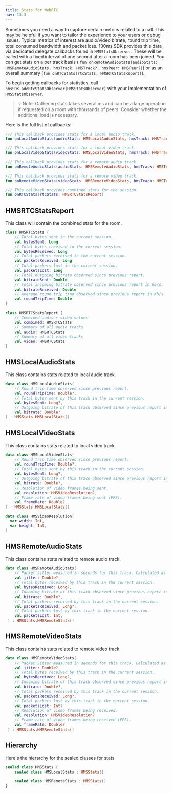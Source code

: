 ```yaml
---
title: Stats for WebRTC
nav: 13.3
---
```


Sometimes you need a way to capture certain metrics related to a call. This may be helpful if you want to tailor the experience to your users or debug issues. Typical metrics of interest are audio/video bitrate, round trip time, total consumed bandwidth and packet loss. 100ms SDK provides this data via dedicated delegate callbacks found in `HMSStatsObserver`. These will be called with a fixed interval of one second after a room has been joined. You can get stats on a per track basis ( `fun onRemoteAudioStats(audioStats: HMSRemoteAudioStats, hmsTrack: HMSTrack?, hmsPeer: HMSPeer?)`) or as an overall summary (`fun onRTCStats(rtcStats: HMSRTCStatsReport)`).

To begin getting callbacks for statistics, call `hmsSDK.addRtcStatsObserver(HMSStatsObserver)` with your implementation of `HMSStatsObserver`.

> 💡 Note: Gathering stats takes several ms and can be a large operation if requested on a room with thousands of peers. Consider whether the additional load is necessary.

Here is the full list of callbacks:

```kotlin
/// This callback provides stats for a local audio track.
fun onLocalAudioStats(audioStats: HMSLocalAudioStats, hmsTrack: HMSTrack?, hmsPeer: HMSPeer?)

/// This callback provides stats for a local video track.
fun onLocalVideoStats(videoStats: HMSLocalVideoStats, hmsTrack: HMSTrack?, hmsPeer: HMSPeer?)

/// This callback provides stats for a remote audio track.
fun onRemoteAudioStats(audioStats: HMSRemoteAudioStats, hmsTrack: HMSTrack?, hmsPeer: HMSPeer?)

/// This callback provides stats for a remote video track.
fun onRemoteVideoStats(videoStats: HMSRemoteVideoStats, hmsTrack: HMSTrack?, hmsPeer: HMSPeer?)

/// This callback provides combined stats for the session.
fun onRTCStats(rtcStats: HMSRTCStatsReport)
```

## HMSRTCStatsReport

This class will contain the combined stats for the room.

```kotlin
class HMSRTCStats {
	// Total bytes sent in the current session.
	val bytesSent: Long
	// Total bytes received in the current session.
	val bytesReceived: Long
	// Total packets received in the current session.
	val packetsReceived: Long
	// Total packets lost in the current session.
	val packetsLost: Long
	// Total outgoing bitrate observed since previous report.
	val bitrateSent: Double
	// Total incoming bitrate observed since previous report in Kb/s.
	val bitrateReceived: Double
	// Average round trip time observed since previous report in Kb/s.
	val roundTripTime: Double
}

class HMSRTCStatsReport {
	// Combined audio + video values
	val combined: HMSRTCStats
	// Summary of all audio tracks
	val audio: HMSRTCStats
	// Summary of all video tracks
	val video: HMSRTCStats
}
```

## HMSLocalAudioStats

This class contains stats related to local audio track.

```kotlin
data class HMSLocalAudioStats(
	// Round trip time observed since previous report.
	val roundTripTime: Double?,
	// Total bytes sent by this track in the current session.
	val bytesSent: Long?,
	// Outgoing bitrate of this track observed since previous report in Kb/s.
	val bitrate: Double?
) : HMSStats.HMSLocalStats()
```

## HMSLocalVideoStats

This class contains stats related to local video track.

```kotlin
data class HMSLocalVideoStats(
	// Round trip time observed since previous report.
	val roundTripTime: Double?,
	// Total bytes sent by this track in the current session.
	val bytesSent: Long?,
	// Outgoing bitrate of this track observed since previous report in Kb/s.
	val bitrate: Double?,
	// Resolution of video frames being sent.
	val resolution: HMSVideoResolution?,
	// Frame rate of video frames being sent (FPS).
	val frameRate: Double?
) : HMSStats.HMSLocalStats()

data class HMSVideoResolution(
  var width: Int,
  var height: Int,
)

```

## HMSRemoteAudioStats

This class contains stats related to remote audio track.

```kotlin
data class HMSRemoteAudioStats(
	// Packet Jitter measured in seconds for this track. Calculated as defined in section 6.4.1. of RFC3550.
	val jitter: Double?,
	// Total bytes received by this track in the current session.
	val bytesReceived: Long?,
	// Incoming bitrate of this track observed since previous report in Kb/s.
	val bitrate: Double?,
	// Total packets received by this track in the current session.
	val packetsReceived: Long?,
	// Total packets lost by this track in the current session.
	val packetsLost: Int,
 ) : HMSStats.HMSRemoteStats()
```

## HMSRemoteVideoStats

This class contains stats related to remote video track.

```kotlin
data class HMSRemoteVideoStats(
	// Packet Jitter measured in seconds for this track. Calculated as defined in section 6.4.1. of RFC3550.
	val jitter: Double?,
	// Total bytes received by this track in the current session.
	val bytesReceived: Long?,
	// Incoming bitrate of this track observed since previous report in Kb/s.
	val bitrate: Double?,
	// Total packets received by this track in the current session.
	val packetsReceived: Long?,
	// Total packets lost by this track in the current session.
	val packetsLost: Int?
	// Resolution of video frames being received.
	val resolution: HMSVideoResolution?
	// Frame rate of video frames being received (FPS).
	val frameRate: Double?
 ) : HMSStats.HMSRemoteStats()
```

## Hierarchy

Here's the hierarchy for the sealed classes for stats

```kotlin
sealed class HMSStats {
    sealed class HMSLocalStats : HMSStats()

    sealed class HMSRemoteStats : HMSStats()
}
```
